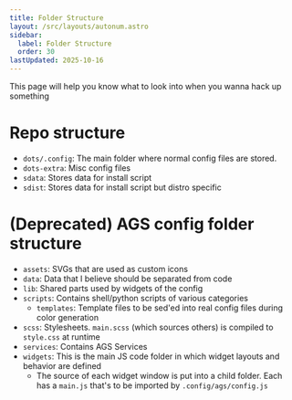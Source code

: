 ```yaml
---
title: Folder Structure
layout: /src/layouts/autonum.astro
sidebar:
  label: Folder Structure
  order: 30
lastUpdated: 2025-10-16
---
```


This page will help you know what to look into when you wanna hack up something

# Repo structure
- `dots/.config`: The main folder where normal config files are stored.
- `dots-extra`: Misc config files
- `sdata`: Stores data for install script
- `sdist`: Stores data for install script but distro specific

# (Deprecated) AGS config folder structure
- `assets`: SVGs that are used as custom icons
- `data`: Data that I believe should be separated from code
- `lib`: Shared parts used by widgets of the config
- `scripts`: Contains shell/python scripts of various categories
  - `templates`: Template files to be sed'ed into real config files during color generation
- `scss`: Stylesheets. `main.scss` (which sources others) is compiled to `style.css` at runtime
- `services`: Contains AGS Services
- `widgets`: This is the main JS code folder in which widget layouts and behavior are defined
  - The source of each widget window is put into a child folder. Each has a `main.js` that's to be imported by `.config/ags/config.js`
